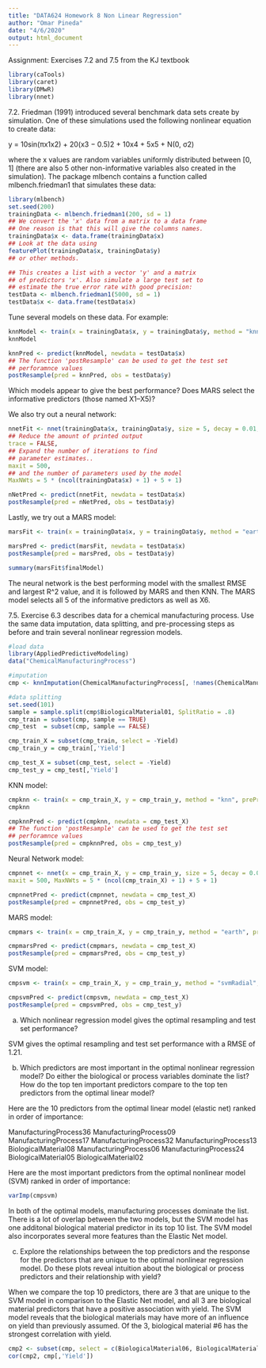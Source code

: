 ```yaml
---
title: "DATA624 Homework 8 Non Linear Regression"
author: "Omar Pineda"
date: "4/6/2020"
output: html_document
---
```


Assignment: Exercises 7.2 and 7.5 from the KJ textbook

```r
library(caTools)
library(caret)
library(DMwR)
library(nnet)
```

7.2. Friedman (1991) introduced several benchmark data sets create by simulation. One of these simulations used the following nonlinear equation to create data:

y = 10sin(πx1x2) + 20(x3 − 0.5)2 + 10x4 + 5x5 + N(0, σ2)

where the x values are random variables uniformly distributed between [0, 1] (there are also 5 other non-informative variables also created in the simulation). The package mlbench contains a function called mlbench.friedman1 that simulates these data:

```r
library(mlbench)
set.seed(200)
trainingData <- mlbench.friedman1(200, sd = 1)
## We convert the 'x' data from a matrix to a data frame
## One reason is that this will give the columns names.
trainingData$x <- data.frame(trainingData$x)
## Look at the data using
featurePlot(trainingData$x, trainingData$y)
## or other methods.

## This creates a list with a vector 'y' and a matrix
## of predictors 'x'. Also simulate a large test set to
## estimate the true error rate with good precision:
testData <- mlbench.friedman1(5000, sd = 1)
testData$x <- data.frame(testData$x)
```

Tune several models on these data. For example:

```r
knnModel <- train(x = trainingData$x, y = trainingData$y, method = "knn", preProc = c("center", "scale"), tuneLength = 10)
knnModel
```

```r
knnPred <- predict(knnModel, newdata = testData$x)
## The function 'postResample' can be used to get the test set
## perforamnce values
postResample(pred = knnPred, obs = testData$y)
```

Which models appear to give the best performance? Does MARS select the informative predictors (those named X1–X5)?

We also try out a neural network:

```r
nnetFit <- nnet(trainingData$x, trainingData$y, size = 5, decay = 0.01, linout = TRUE,
## Reduce the amount of printed output
trace = FALSE,
## Expand the number of iterations to find
## parameter estimates..
maxit = 500,
## and the number of parameters used by the model
MaxNWts = 5 * (ncol(trainingData$x) + 1) + 5 + 1)
```

```r
nNetPred <- predict(nnetFit, newdata = testData$x)
postResample(pred = nNetPred, obs = testData$y)
```

Lastly, we try out a MARS model:

```r
marsFit <- train(x = trainingData$x, y = trainingData$y, method = "earth", preProc = c("center", "scale"), tuneLength = 10)
```

```r
marsPred <- predict(marsFit, newdata = testData$x)
postResample(pred = marsPred, obs = testData$y)
```

```r
summary(marsFit$finalModel)
```

The neural network is the best performing model with the smallest RMSE and largest R^2 value, and it is followed by MARS and then KNN. The MARS model selects all 5 of the informative predictors as well as X6.

7.5. Exercise 6.3 describes data for a chemical manufacturing process. Use the same data imputation, data splitting, and pre-processing steps as before and train several nonlinear regression models.

```r
#load data
library(AppliedPredictiveModeling)
data("ChemicalManufacturingProcess")

#imputation
cmp <- knnImputation(ChemicalManufacturingProcess[, !names(ChemicalManufacturingProcess) %in% "yield"])

#data splitting
set.seed(101) 
sample = sample.split(cmp$BiologicalMaterial01, SplitRatio = .8)
cmp_train = subset(cmp, sample == TRUE)
cmp_test  = subset(cmp, sample == FALSE)

cmp_train_X = subset(cmp_train, select = -Yield)
cmp_train_y = cmp_train[,'Yield']

cmp_test_X = subset(cmp_test, select = -Yield)
cmp_test_y = cmp_test[,'Yield']
```

KNN model:

```r
cmpknn <- train(x = cmp_train_X, y = cmp_train_y, method = "knn", preProc = c("center", "scale"), tuneLength = 10)
cmpknn
```

```r
cmpknnPred <- predict(cmpknn, newdata = cmp_test_X)
## The function 'postResample' can be used to get the test set
## perforamnce values
postResample(pred = cmpknnPred, obs = cmp_test_y)
```

Neural Network model:

```r
cmpnnet <- nnet(x = cmp_train_X, y = cmp_train_y, size = 5, decay = 0.01, linout = TRUE, trace = FALSE,
maxit = 500, MaxNWts = 5 * (ncol(cmp_train_X) + 1) + 5 + 1)
```

```r
cmpnnetPred <- predict(cmpnnet, newdata = cmp_test_X)
postResample(pred = cmpnnetPred, obs = cmp_test_y)
```

MARS model:

```r
cmpmars <- train(x = cmp_train_X, y = cmp_train_y, method = "earth", preProc = c("center", "scale"), tuneLength = 10)
```

```r
cmpmarsPred <- predict(cmpmars, newdata = cmp_test_X)
postResample(pred = cmpmarsPred, obs = cmp_test_y)
```

SVM model:

```r
cmpsvm <- train(x = cmp_train_X, y = cmp_train_y, method = "svmRadial", preProc = c("center", "scale"), tuneLength = 10, trControl = trainControl(method = "cv"))
```

```r
cmpsvmPred <- predict(cmpsvm, newdata = cmp_test_X)
postResample(pred = cmpsvmPred, obs = cmp_test_y)
```

(a) Which nonlinear regression model gives the optimal resampling and test set performance?

SVM gives the optimal resampling and test set performance with a RMSE of 1.21.

(b) Which predictors are most important in the optimal nonlinear regression model? Do either the biological or process variables dominate the list? How do the top ten important predictors compare to the top ten predictors from the optimal linear model?

Here are the 10 predictors from the optimal linear model (elastic net) ranked in order of importance: 

ManufacturingProcess36 
ManufacturingProcess09
ManufacturingProcess17 
ManufacturingProcess32 
ManufacturingProcess13 
BiologicalMaterial08
ManufacturingProcess06 
ManufacturingProcess24 
BiologicalMaterial05
BiologicalMaterial02

Here are the most important predictors from the optimal nonlinear model (SVM) ranked in order of importance:

```r
varImp(cmpsvm)
```

In both of the optimal models, manufacturing processes dominate the list. There is a lot of overlap between the two models, but the SVM model has one additonal biological material predictor in its top 10 list. The SVM model also incorporates several more features than the Elastic Net model.

(c) Explore the relationships between the top predictors and the response for the predictors that are unique to the optimal nonlinear regression model. Do these plots reveal intuition about the biological or process predictors and their relationship with yield?

When we compare the top 10 predictors, there are 3 that are unique to the SVM model in comparison to the Elastic Net model, and all 3 are biological material predictors that have a positive association with yield. The SVM model reveals that the biological materials may have more of an influence on yield than previously assumed. Of the 3, biological material #6 has the strongest correlation with yield.

```r
cmp2 <- subset(cmp, select = c(BiologicalMaterial06, BiologicalMaterial12, BiologicalMaterial03, Yield))
cor(cmp2, cmp[,'Yield'])
```

